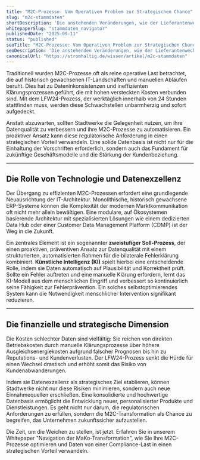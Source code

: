 ```yaml
---
title: "M2C-Prozesse: Vom Operativen Problem zur Strategischen Chance"
slug: "m2c-stammdaten"
shortDescription: 'Die anstehenden Veränderungen, wie der Lieferantenwechsel in 24 Stunden (LFW24), stellen M2C-Prozesse vor große Herausforderungen. In unserem Blogpost erfahren Sie, wie die Optimierung von Meter-to-Cash und die Implementierung von Datenexzellenz Stadtwerken helfen, Kosten zu senken und einen strategischen Vorteil zu sichern. Das Whitepaper "Navigation der MaKo-Transformation" zeigt den Weg von der Compliance-Last zur strategischen Ressource auf. Jetzt lesen und die Weichen für die digitale Energiewende stellen.'
whitepaperSlug: "stammdaten_navigator"
publishedDate: "2025-09-11"
status: "published"
seoTitle: "M2C-Prozesse: Vom Operativen Problem zur Strategischen Chance"
seoDescription: 'Die anstehenden Veränderungen, wie der Lieferantenwechsel in 24 Stunden (LFW24), stellen M2C-Prozesse vor große Herausforderungen. In unserem Blogpost erfahren Sie, wie die Optimierung von Meter-to-Cash und die Implementierung von Datenexzellenz Stadtwerken helfen, Kosten zu senken und einen strategischen Vorteil zu sichern. Das Whitepaper "Navigation der MaKo-Transformation" zeigt den Weg von der Compliance-Last zur strategischen Ressource auf. Jetzt lesen und die Weichen für die digitale Energiewende stellen.'
canonicalUrl: "https://stromhaltig.de/wissen/artikel/m2c-stammdaten"
---
```


Traditionell wurden M2C-Prozesse oft als reine operative Last betrachtet, die auf historisch gewachsenen IT-Landschaften und manuellen Abläufen beruht. Dies hat zu Dateninkonsistenzen und ineffizienten Klärungsprozessen geführt, die mit hohen versteckten Kosten verbunden sind. Mit dem LFW24-Prozess, der werktäglich innerhalb von 24 Stunden stattfinden muss, werden diese Schwachstellen unbarmherzig und sofort aufgedeckt.

Anstatt abzuwarten, sollten Stadtwerke die Gelegenheit nutzen, um ihre Datenqualität zu verbessern und ihre M2C-Prozesse zu automatisieren. Ein proaktiver Ansatz kann diese regulatorische Anforderung in einen strategischen Vorteil verwandeln. Eine solide Datenbasis ist nicht nur für die Einhaltung der Vorschriften erforderlich, sondern auch das Fundament für zukünftige Geschäftsmodelle und die Stärkung der Kundenbeziehung.

-----

## Die Rolle von Technologie und Datenexzellenz

Der Übergang zu effizienten M2C-Prozessen erfordert eine grundlegende Neuausrichtung der IT-Architektur. Monolithische, historisch gewachsene ERP-Systeme können die Komplexität der modernen Marktkommunikation oft nicht mehr allein bewältigen. Eine modulare, auf Ökosystemen basierende Architektur mit spezialisierten Lösungen wie einem dedizierten Data Hub oder einer Customer Data Management Platform (CDMP) ist der Weg in die Zukunft.

Ein zentrales Element ist ein sogenannter **zweistufiger Soll-Prozess**, der einen proaktiven, präventiven Ansatz zur Datenqualität mit einem strukturierten, automatisierten Rahmen für die bilaterale Fehlerklärung kombiniert. **Künstliche Intelligenz (KI)** spielt hierbei eine entscheidende Rolle, indem sie Daten automatisch auf Plausibilität und Korrektheit prüft. Sollte ein Fehler auftreten und eine manuelle Klärung erfordern, lernt das KI-Modell aus dem menschlichen Eingriff und verbessert so kontinuierlich seine Fähigkeit zur Fehlerprävention. Ein solches selbstoptimierendes System kann die Notwendigkeit menschlicher Intervention signifikant reduzieren.

-----

## Die finanzielle und strategische Dimension

Die Kosten schlechter Daten sind vielfältig: Sie reichen von direkten Betriebskosten durch manuelle Klärungsprozesse über höhere Ausgleichsenergiekosten aufgrund falscher Prognosen bis hin zu Reputations- und Kundenverlusten. Der LFW24-Prozess senkt die Hürde für einen Wechsel drastisch und erhöht somit das Risiko von Kundenabwanderungen.

Indem sie Datenexzellenz als strategisches Ziel etablieren, können Stadtwerke nicht nur diese Risiken minimieren, sondern auch neue Einnahmequellen erschließen. Eine konsolidierte und hochwertige Datenbasis ermöglicht die Entwicklung neuer, personalisierter Produkte und Dienstleistungen. Es geht nicht nur darum, die regulatorischen Anforderungen zu erfüllen, sondern die M2C-Transformation als Chance zu begreifen, das Unternehmen zukunftssicher aufzustellen.

Die Zeit, um die Weichen zu stellen, ist jetzt. Erfahren Sie in unserem Whitepaper "Navigation der MaKo-Transformation", wie Sie Ihre M2C-Prozesse optimieren und Daten von einer Compliance-Last in einen strategischen Vorteil verwandeln.
